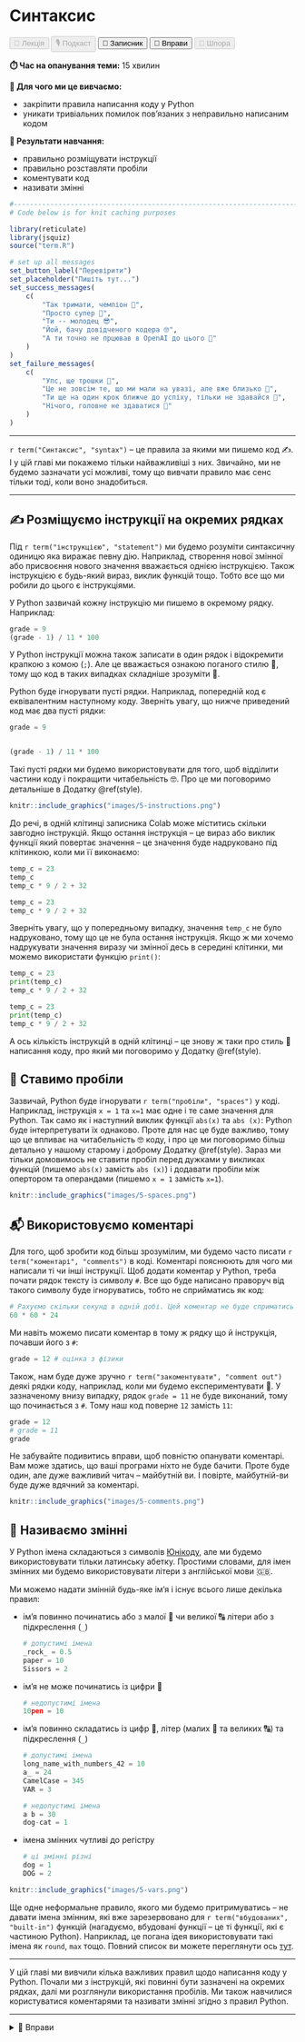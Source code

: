 # Синтаксис

<div class="btn-group">
  <button class="lecture" disabled>🎥 Лекція</button>
  <button class="podcast" disabled>🎙️ Подкаст</button>
  <button class="notebook" onClick="parent.open('https://colab.research.google.com/drive/1Ac3l7X8bdNEl8FkQBLIPgmlLHIzUKPRm?usp=sharing')">📓 Записник</button>
  <button class="exercises" onclick="openDetailsById('syntax_exercises');">🤸 Вправи</button>
  <button class="cheat" disabled>📝 Шпора</button>
</div>

**⏱️ Час на опанування теми:** 15 хвилин

**🤷 Для чого ми це вивчаємо:**

- закріпити правила написання коду у Python
- уникати тривіальних помилок пов'язаних з неправильно написаним кодом

**🔑 Результати навчання:**

- правильно розміщувати інструкції
- правильно розставляти пробіли
- коментувати код
- називати змінні

```r
#-------------------------------------------------------------------------------
# Code below is for knit caching purposes

library(reticulate)
library(jsquiz)
source("term.R")

# set up all messages 
set_button_label("Перевірити")
set_placeholder("Пишіть тут...")
set_success_messages(
    c(
        "Так тримати, чемпіон 🌟",
        "Просто супер 🤩",
        "Ти -- молодец 😎",
        "Йой, бачу довідченого кодера 🤓",
        "А ти точно не прцював в OpenAI до цього 🤖"
    )
)
set_failure_messages(
    c(
        "Упс, ще трошки 😬",
        "Це не зовсім те, що ми мали на увазі, але вже близько 🙊",
        "Ти ще на один крок ближче до успіху, тільки не здавайся 🚀",
        "Нічого, головне не здаватися 💪"
    )
)
```

---

`r term("Синтаксис", "syntax")` -- це правила за якими ми пишемо код ✍️. І у цій главі ми покажемо тільки найважливіші з них. Звичайно, ми не будемо зазначати усі можливі, тому що вивчати правило має сенс тільки тоді, коли воно знадобиться.

---

## ✍️ Розміщуємо інструкції на окремих рядках

Під `r term("інструкцією", "statement")` ми будемо розуміти синтаксичну одиницю яка виражає певну дію. Наприклад, створення нової змінної або присвоєння нового значення вважається однією інструкцією. Також інструкцією є будь-який вираз, виклик функцій тощо. Тобто все що ми робили до цього є інструкціями. 

<!-- XXX: example of the script  -->

У Python зазвичай кожну інструкцію ми пишемо в окремому рядку. Наприклад:

```python
grade = 9
(grade - 1) / 11 * 100
```

У Python інструкції можна також записати в один рядок і відокремити крапкою з комою (`;`). Але це вважається ознакою поганого стилю 🤡, тому що код в таких випадках складніше зрозуміти 🤔. 

Python буде ігнорувати пусті рядки. Наприклад, попередній код є еквівалентним наступному коду. Зверніть увагу, що нижче приведений код має два пусті рядки:

```python
grade = 9


(grade - 1) / 11 * 100
```

Такі пусті рядки ми будемо використовувати для того, щоб відділити частини коду і покращити читабельність 🤓. Про це ми поговоримо детальніше в Додатку \@ref(style). 

```r
knitr::include_graphics("images/5-instructions.png")
```


До речі, в одній клітинці записника Colab може міститись скільки завгодно інструкцій. Якщо остання інструкція -- це вираз або виклик функції який повертає значення -- це значення буде надруковано під клітинкою, коли ми її виконаємо: 

```python
temp_c = 23
temp_c
temp_c * 9 / 2 + 32
```

```python
temp_c = 23
temp_c * 9 / 2 + 32
```

Зверніть увагу, що у попередньому випадку, значення `temp_c` не було надруковано, тому що це не була остання інструкція. Якщо ж ми хочемо надрукувати значення виразу чи змінної десь в середині клітинки, ми можемо використати функцію `print()`: 

```python
temp_c = 23
print(temp_c)
temp_c * 9 / 2 + 32
```

```python
temp_c = 23
print(temp_c)
temp_c * 9 / 2 + 32
```

А ось кількість інструкцій в одній клітинці -- це знову ж таки про стиль 🎩 написання коду, про який ми поговоримо у Додатку \@ref(style).

## 🫙 Ставимо пробіли

Зазвичай, Python буде ігнорувати `r term("пробіли", "spaces")` у коді. Наприклад, інструкція `x = 1` та `x=1` має одне і те саме значення для Python. Так само як і наступний виклик функції `abs(x)` та `abs (x)`: Python буде інтерпретувати їх однаково. Проте для нас це буде важливо, тому що це впливає на читабельність 🤓 коду, і про це ми поговоримо більш детально у нашому старому і доброму Додатку \@ref(style). Зараз ми тільки домовимось не ставити пробіл перед дужками у викликах функцій (пишемо `abs(x)` замість `abs (x)`) і додавати пробіли між опертором та операндами (пишемо `x = 1` замість `x=1`).

```r
knitr::include_graphics("images/5-spaces.png")
```


## 📬 Використовуємо коментарі

Для того, щоб зробити код більш зрозумілим, ми будемо часто писати `r term("коментарі", "comments")` в коді. Коментарі пояснюють для чого ми написали ті чи інші інструкції. Щоб додати коментар у Python, треба почати рядок тексту із символу `#`. Все що буде написано праворуч від такого символу буде ігноруватись, тобто не сприйматись як код:

```python
# Рахуємо скільки секунд в одній добі. Цей коментар не буде сприматись як код.
60 * 60 * 24
```

Ми навіть можемо писати коментар в тому ж рядку що й інструкція, почавши його з `#`: 

```python
grade = 12 # оцінка з фізики
```

Також, нам буде дуже зручно `r term("закоментувати", "comment out")` деякі рядки коду, наприклад, коли ми будемо експериментувати 🧪. У зазначеному внизу випадку, рядок `grade = 11` не буде виконаний, тому що починається з `#`. Тому наш код поверне `12` замість `11`:

```python
grade = 12 
# grade = 11
grade
```

Не забувайте подивитись вправи, щоб повністю опанувати коментарі. Вам може здатись, що ваші програми ніхто не буде бачити. Проте буде один, але дуже важливий читач -- майбутній ви. І повірте, майбутній-ви буде дуже вдячний за коментарі. 

```r
knitr::include_graphics("images/5-comments.png")
```

## 🪪 Називаємо змінні

У Python імена складаються з символів [Юнікоду](https://uk.wikipedia.org/wiki/Юнікод), але ми будемо використовувати тільки латинську абетку. Простими словами, для імен змінних ми будемо використовувати літери з англійської мови 🇬🇧.

Ми можемо надати змінній будь-яке ім'я і існує всього лише декілька правил:

- ім'я повинно починатись або з малої 🔡 чи великої 🔠 літери або з підкреслення (`_`)

  ```python
  # допустимі імена
  _rock_ = 0.5
  paper = 10
  Sissors = 2
  ```

- ім'я не може починатись із цифри 🔢
  
  ```python
  # недопустимі імена
  10pen = 10
  ```
  
- ім'я повинно складатись із цифр 🔢, літер (малих 🔡 та великих 🔠) та підкреслення (`_`)

  ```python
  # допустимі імена
  long_name_with_numbers_42 = 10
  a_ = 24
  CamelCase = 345
  VAR = 3
  
  # недопустимі імена
  a b = 30
  dog-cat = 1
  ```
  
- імена змінних чутливі до регістру

  ```python
  # ці змінні різні
  dog = 1
  DOG = 2
  ```
  
```r
knitr::include_graphics("images/5-vars.png")
```

Ще одне неформальне правило, якого ми будемо притримуватись -- не давати імена змінним, які вже зарезервовано для `r term("вбудованих", "built-in")` функцій (нагадуємо, вбудовані функції -- це ті функції, які є частиною Python). Наприклад, це погана ідея використовувати такі імена як `round`, `max` тощо. Повний список ви можете переглянути ось [тут](https://docs.python.org/uk/3.9/library/functions.html).

---

У цій главі ми вивчили кілька важливих правил щодо написання коду у Python. Почали ми з інструкцій, які повинні бути зазначені на окремих рядках, далі ми розглянули використання пробілів. Ми також навчилися користуватися коментарями та називати змінні згідно з правил Python. 

---

<details id="syntax_exercises">
<summary>🤸 Вправи</summary>

```r
question <- "1. Для чого ми використали символ <code>#</code> в цьому випадку 🗣️?"
between <- "<pre><code>day = 10
temp_c = 25
# переводимо температуру у Цельсіях у температуру у Фаренгейтах
temp_f = (temp_c * 9 / 5) + 32
</code></pre>"

generate_options_quiz(
    question = question, 
    between = between,
    answers = c(
        "Надати коментар який пояснює наступну інструкцію 🎯" = TRUE,
        "Надати більш детальне пояснення інструкції комп'ютерові 💻" = FALSE,
        "Закоментувати інструкцію ✏️" = FALSE,
        "Передати аргументи до функції ⚙️" = FALSE,
        "Зазначити оператор множення ✖️" = FALSE
    ),
    allow_multiple_answers = FALSE
)
```

```r
question <- "2. Чи поверне помилку наступний код 😬?"
between <- "<pre><code>x = 29.99; round(x);</code></pre>"

generate_options_quiz(
    question = question, 
    between = between,
    answers = c(
        "Ні, цей код ідеальний 🤩" = FALSE,
        "Так, тому що ми розташували декілька інструкцій в одному рядку 😔" = FALSE,
        "Ні, але розташовувати декілька інструкцій в одному рядку є ознакою поганого стилю 🧐" = TRUE
    ),
    allow_multiple_answers = FALSE
)
```

```r
question <- "3. Наступний код повинен рахувати об'єм циліндра, але повертає помилку 😭:"

between <- '<pre><code>radius = 5
height = 10
area = pi * radius ^ 2
volume = area * height
print(volume)
</code></pre>

<div class="question">Щоб знайти помилку, ми будемо поступово коментувати інструкції починаючи з останьої. Наприклад, спробуємо спочатку закоментувати тільки останній рядок:</div>
<pre><code>radius = 5
height = 10
area = pi * radius ^ 2
volume = area * height
# print(volume)
</code></pre>
<div class="question">Скопіюйте код у Colab записник і запустіть. Скільки останніх рядків нам треба закоментувати, щоб код НЕ повертав помилку 🧮?</div>
'

generate_options_quiz(
    question = question, 
    answers = c(
        "Тільки останній рядок" = FALSE,
        "Останні два рядки" = FALSE,
        "Останні три рядки" = TRUE
    ),
    between = between,
    allow_multiple_answers = FALSE
)
```

```r
question <- '4. Додайте пробіли у код <code>tva=100</code> в правильних місцях ✍️:'

generate_short_quiz(question = question,correct_answer = "tva = 100")
```

```r
generate_bucket_quiz(
    question = "5. Перетягніть імена змінних до правильного кошику 🧺:",
    elements = c(
        "<code>dr_strange</code>" = "Допустимі імена",
        "<code>first day</code>" = "Недопустимі імена",
        "<code>2023year</code>" = "Недопустимі імена",
        "<code>API_KEY</code>" = "Допустимі імена",
        "<code>max</code>" = "Допустимі імена"
    ),
    buckets = c("Допустимі імена", "Недопустимі імена")
)
```

```r
question <- paste(
    "6. Яке значення буде міститися у змінній <code>day</code>, ",
    "якщо ми виконаємо наступний код 🤔:"
)

between <- "<pre><code>day = 10
# day = 7
day = 2
# day = 4
</code></pre>"

generate_options_quiz(
    question = question, 
    between = between,
    answers = c(
        "<code>10</code>" = FALSE,
        "<code>7</code>" = FALSE,
        "<code>2</code>" = TRUE,
        "<code>4</code>" = FALSE
    ),
    allow_multiple_answers = FALSE
)
```

```r
question <-
    '7. Виберіть інструкції, в яких пробіли розставлені "як ми домовлялись" 🤝:'

generate_options_quiz(
    question = question, 
    answers = c(
        "<code>round (10)</code>" = FALSE,
        "<code>answer=42</code>" = FALSE,
        "<code>2 + 2</code>" = TRUE,
        "<code>45*23+31/29</code>" = FALSE,
        "<code>max(12, 3, 4)</code>" = TRUE
    ),
    allow_multiple_answers = TRUE
)
```

```r
question <- paste(
    '8. Що треба записати замість <code>_____</code>, щоб роздрукувати',
    'значення також змінної <code>loki</code> 🦊:'
)

between <- "<pre><code>loki = 12
thor = 9
_____(loki)
loki + thor
</code></pre>
<div class='question'>Хей, не забуваємо що ми завжди можемо скопіювати код у Colab записник і поексперементувати! 🤓</div>
"

generate_options_quiz(
    question = question, 
    between = between,
    answers = c(
        "<code>round</code>" = FALSE,
        "<code>print</code>" = TRUE,
        "<code>sum</code>" = FALSE,
        "<code>show</code>" = FALSE,
        "<code>display</code>" = FALSE
    ),
    allow_multiple_answers = FALSE
)
```

</details>